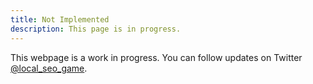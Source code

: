 ```yaml
---
title: Not Implemented
description: This page is in progress.
---
```


<Callout>

This webpage is a work in progress. You can follow updates on Twitter [@local_seo_game](https://x.com/local_seo_game).

</Callout>
